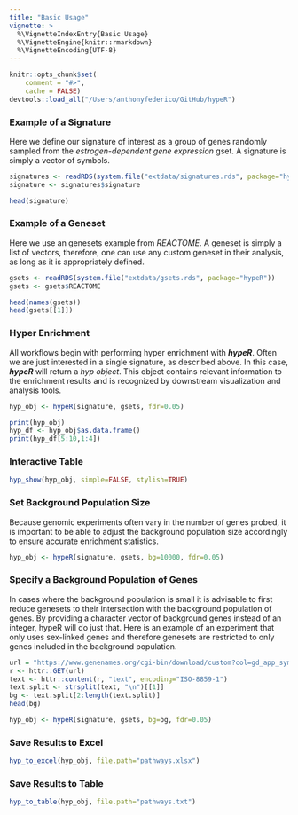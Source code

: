 ```yaml
---
title: "Basic Usage"
vignette: >
  %\VignetteIndexEntry{Basic Usage}
  %\VignetteEngine{knitr::rmarkdown}
  %\VignetteEncoding{UTF-8}
---
```


```r
knitr::opts_chunk$set(
    comment = "#>",
    cache = FALSE)
devtools::load_all("/Users/anthonyfederico/GitHub/hypeR")
```

### Example of a Signature
Here we define our signature of interest as a group of genes randomly sampled from the *estrogen-dependent gene expression* gset. A signature is simply a vector of symbols.
```r

signatures <- readRDS(system.file("extdata/signatures.rds", package="hypeR"))
signature <- signatures$signature

```

```r

head(signature)

```

### Example of a Geneset
Here we use an genesets example from *REACTOME*. A geneset is simply a list of vectors, therefore, one can use any custom geneset in their analysis, as long as it is appropriately defined.
```r

gsets <- readRDS(system.file("extdata/gsets.rds", package="hypeR"))
gsets <- gsets$REACTOME

```

```r

head(names(gsets))
head(gsets[[1]])

```

### Hyper Enrichment
All workflows begin with performing hyper enrichment with __*hypeR*__. Often we are just interested in a single signature, as described above. In this case, __*hypeR*__ will return a *hyp object*. This object contains relevant information to the enrichment results and is recognized by downstream visualization and analysis tools.
```r

hyp_obj <- hypeR(signature, gsets, fdr=0.05)

```

```r

print(hyp_obj)
hyp_df <- hyp_obj$as.data.frame()
print(hyp_df[5:10,1:4])

```

### Interactive Table
```r

hyp_show(hyp_obj, simple=FALSE, stylish=TRUE)

```

### Set Background Population Size
Because genomic experiments often vary in the number of genes probed, it is important to be able to adjust the background population size accordingly to ensure accurate enrichment statistics. 
```r

hyp_obj <- hypeR(signature, gsets, bg=10000, fdr=0.05)

```

### Specify a Background Population of Genes
In cases where the background population is small it is advisable to first reduce genesets to their intersection with the background population of genes. By providing a character vector of background genes instead of an integer, hypeR will do just that. Here is an example of an experiment that only uses sex-linked genes and therefore genesets are restricted to only genes included in the background population.

```r
url = "https://www.genenames.org/cgi-bin/download/custom?col=gd_app_sym&chr=X&chr=Y&format=text"
r <- httr::GET(url)
text <- httr::content(r, "text", encoding="ISO-8859-1")
text.split <- strsplit(text, "\n")[[1]]
bg <- text.split[2:length(text.split)]
head(bg)
```

```r

hyp_obj <- hypeR(signature, gsets, bg=bg, fdr=0.05)

```

### Save Results to Excel
```r

hyp_to_excel(hyp_obj, file.path="pathways.xlsx")

```

### Save Results to Table
```r

hyp_to_table(hyp_obj, file.path="pathways.txt")

```
